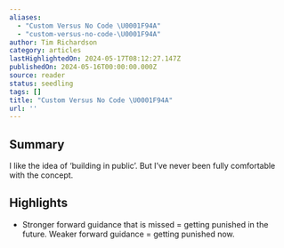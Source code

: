 ```yaml
---
aliases:
  - "Custom Versus No Code \U0001F94A"
  - "custom-versus-no-code-\U0001F94A"
author: Tim Richardson
category: articles
lastHighlightedOn: 2024-05-17T08:12:27.147Z
publishedOn: 2024-05-16T00:00:00.000Z
source: reader
status: seedling
tags: []
title: "Custom Versus No Code \U0001F94A"
url: ''
---
```

## Summary

I like the idea of ‘building in public’. But I’ve never been fully comfortable with the concept.

## Highlights

- Stronger forward guidance that is missed = getting punished in the future. Weaker forward guidance = getting punished now.
